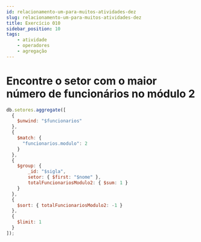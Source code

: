 ```yaml
---
id: relacionamento-um-para-muitos-atividades-dez
slug: relacionamento-um-para-muitos-atividades-dez
title: Exercício 010
sidebar_position: 10
tags:
    - atividade
    - operadores
    - agregação
---
```


# Encontre o setor com o maior número de funcionários no módulo 2

```javascript
db.setores.aggregate([
  {
    $unwind: "$funcionarios"
  },
  {
    $match: {
      "funcionarios.modulo": 2
    }
  },
  {
    $group: { 
        _id: "$sigla", 
        setor: { $first: "$nome" },
        totalFuncionariosModulo2: { $sum: 1 }
    }
  },
  {
    $sort: { totalFuncionariosModulo2: -1 }
  },
  {
    $limit: 1
  }
]);
```